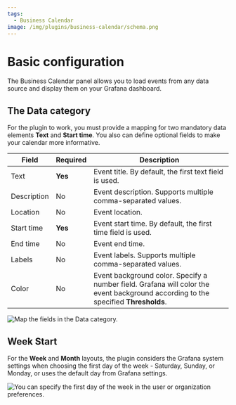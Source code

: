 ```yaml
---
tags:
  - Business Calendar
image: /img/plugins/business-calendar/schema.png
---
```



# Basic configuration

The Business Calendar panel allows you to load events from any data source and display them on your Grafana dashboard.

## The Data category

For the plugin to work, you must provide a mapping for two mandatory data elements **Text** and **Start time**. You also can define optional fields to make your calendar more informative.

| Field       | Required | Description                                                                                                                        |
| ----------- | -------- | ---------------------------------------------------------------------------------------------------------------------------------- |
| Text        | **Yes**  | Event title. By default, the first text field is used.                                                                             |
| Description | No       | Event description. Supports multiple comma-separated values.                                                                       |
| Location    | No       | Event location.                                                                                                                    |
| Start time  | **Yes**  | Event start time. By default, the first time field is used.                                                                        |
| End time    | No       | Event end time.                                                                                                                    |
| Labels      | No       | Event labels. Supports multiple comma-separated values.                                                                            |
| Color       | No       | Event background color. Specify a number field. Grafana will color the event background according to the specified **Thresholds**. |

<Image
  title="Map the fields in the Data category."
  src="/img/plugins/business-calendar/calendar-data.png"
/>

## Week Start

For the **Week** and **Month** layouts, the plugin considers the Grafana system settings when choosing the first day of the week - Saturday, Sunday, or Monday, or uses the default day from Grafana settings.

<Image
  title="You can specify the first day of the week in the user or organization preferences."
  src="/img/plugins/business-calendar/week-start.png"
/>
